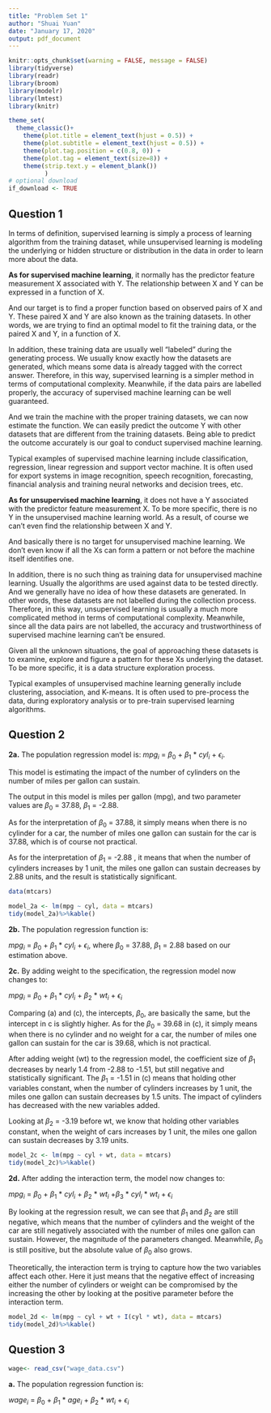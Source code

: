 ```yaml
---
title: "Problem Set 1"
author: "Shuai Yuan"
date: "January 17, 2020"
output: pdf_document
---
```


```r
knitr::opts_chunk$set(warning = FALSE, message = FALSE)
library(tidyverse)
library(readr)
library(broom)
library(modelr)
library(lmtest)
library(knitr)

theme_set(
  theme_classic()+
    theme(plot.title = element_text(hjust = 0.5)) +
    theme(plot.subtitle = element_text(hjust = 0.5)) +
    theme(plot.tag.position = c(0.8, 0)) +
    theme(plot.tag = element_text(size=8)) +
    theme(strip.text.y = element_blank())
          )
# optional download
if_download <- TRUE
```

## Question 1

In terms of definition, supervised learning is simply a process of learning algorithm from the training dataset, while unsupervised learning is modeling the underlying or hidden structure or distribution in the data in order to learn more about the data.

**As for supervised machine learning**, it normally has the predictor feature measurement X associated with Y. The relationship between X and Y can be expressed in a function of X. 

And our target is to find a proper function based on observed pairs of X and Y. These paired X and Y are also known as the training datasets. In other words, we are trying to find an optimal model to fit the training data, or the paired X and Y, in a function of X.   

In addition, these training data are usually well “labeled” during the generating process. We usually know exactly how the datasets are generated, which means some data is already tagged with the correct answer. Therefore, in this way, supervised learning is a simpler method in terms of computational complexity. Meanwhile, if the data pairs are labelled properly, the accuracy of supervised machine learning can be well guaranteed.

And we train the machine with the proper training datasets, we can now estimate the function. We can easily predict the outcome Y with other datasets that are different from the training datasets. Being able to predict the outcome accurately is our goal to conduct supervised machine learning. 

Typical examples of supervised machine learning include classification, regression, linear regression and support vector machine. It is often used for export systems in image recognition, speech recognition, forecasting, financial analysis and training neural networks and decision trees, etc. 
 
**As for unsupervised machine learning**, it does not have a Y associated with the predictor feature measurement X. To be more specific, there is no Y in the unsupervised machine learning world. As a result, of course we can’t even find the relationship between X and Y. 

And basically there is no target for unsupervised machine learning. We don’t even know if all the Xs can form a pattern or not before the machine itself identifies one.

In addition, there is no such thing as training data for unsupervised machine learning. Usually the algorithms are used against data to be tested directly. And we generally have no idea of how these datasets are generated. In other words, these datasets are not labelled during the collection process. Therefore, in this way, unsupervised learning is usually a much more complicated method in terms of computational complexity. Meanwhile, since all the data pairs are not labelled, the accuracy and trustworthiness of supervised machine learning can’t be ensured. 

Given all the unknown situations, the goal of approaching these datasets is to examine, explore and figure a pattern for these Xs underlying the dataset. To be more specific, it is a data structure exploration process.

Typical examples of unsupervised machine learning generally include clustering, association, and K-means. It is often used to pre-process the data, during exploratory analysis or to pre-train supervised learning algorithms.

\pagebreak

## Question 2

**2a.** The population regression model is: $mpg_{i}$ = $\beta_0$ + $\beta_1$ * $cyl_{i}$ + $\epsilon_i$.

This model is estimating the impact of the number of cylinders on the number of miles per gallon can sustain. 

The output in this model is miles per gallon (mpg), and two parameter values are $\beta_0$ = 37.88, $\beta_1$ = -2.88. 

As for the interpretation of $\beta_0$ = 37.88, it simply means when there is no cylinder for a car, the number of miles one gallon can sustain for the car is 37.88, which is of course not practical. 

As for the interpretation of $\beta_1$ = -2.88 , it means that when the number of cylinders increases by 1 unit, the miles one gallon can sustain decreases by 2.88 units, and the result is statistically significant. 

```r
data(mtcars)
```


```r
model_2a <- lm(mpg ~ cyl, data = mtcars)
tidy(model_2a)%>%kable()
```

 **2b.** The population regression function is:

$mpg_{i}$ = $\beta_0$ + $\beta_1$ * $cyl_{i}$ + $\epsilon_i$, where $\beta_0$ = 37.88, $\beta_1$ = 2.88 based on our estimation above. 

**2c.** By adding weight to the specification, the regression model now changes to: 

$mpg_{i}$ = $\beta_0$ + $\beta_1$ * $cyl_{i}$ + $\beta_2$ * $wt_{i}$ + $\epsilon_i$

Comparing (a) and (c), the intercepts, $\beta_0$, are basically the same, but the intercept in c is slightly higher. As for the $\beta_0$ = 39.68 in (c), it simply means when there is no cylinder and no weight for a car, the number of miles one gallon can sustain for the car is 39.68, which is not practical.

After adding weight (wt) to the regression model, the coefficient size of $\beta_1$ decreases by nearly 1.4 from -2.88 to -1.51, but still negative and statistically significant. The $\beta_1$ = -1.51 in (c) means that holding other variables constant, when the number of cylinders increases by 1 unit, the miles one gallon can sustain decreases by 1.5 units. The impact of cylinders has decreased with the new variables added.

Looking at $\beta_2$ = -3.19 before wt, we know that holding other variables constant, when the weight of cars increases by 1 unit, the miles one gallon can sustain decreases by 3.19 units. 

```r
model_2c <- lm(mpg ~ cyl + wt, data = mtcars)
tidy(model_2c)%>%kable()
```

**2d.** After adding the interaction term, the model now changes to: 

$mpg_{i}$ = $\beta_0$ + $\beta_1$ * $cyl_{i}$ + $\beta_2$ * $wt_{i}$ +$\beta_3$ * $cyl_{i}$ *  $wt_{i}$ + $\epsilon_i$

By looking at the regression result, we can see that $\beta_1$ and $\beta_2$ are still negative, which means that the number of cylinders and the weight of the car are still negatively associated with the number of miles one gallon can sustain. However, the magnitude of the parameters changed. Meanwhile, $\beta_0$ is still positive, but the absolute value of $\beta_0$ also grows.


Theoretically, the interaction term is trying to capture how the two variables affect each other. Here it just means that the negative effect of increasing either the number of cylinders or weight can be compromised by the increasing the other by looking at the positive parameter before the interaction term.  

```r
model_2d <- lm(mpg ~ cyl + wt + I(cyl * wt), data = mtcars)
tidy(model_2d)%>%kable()
```

## Question 3

```r
wage<- read_csv("wage_data.csv")

```

**a.** The population regression function is:

$wage_{i}$ = $\beta_0$ + $\beta_1$ * $age_{i}$ + $\beta_2$ * $wt_{i}$ + $\epsilon_i$